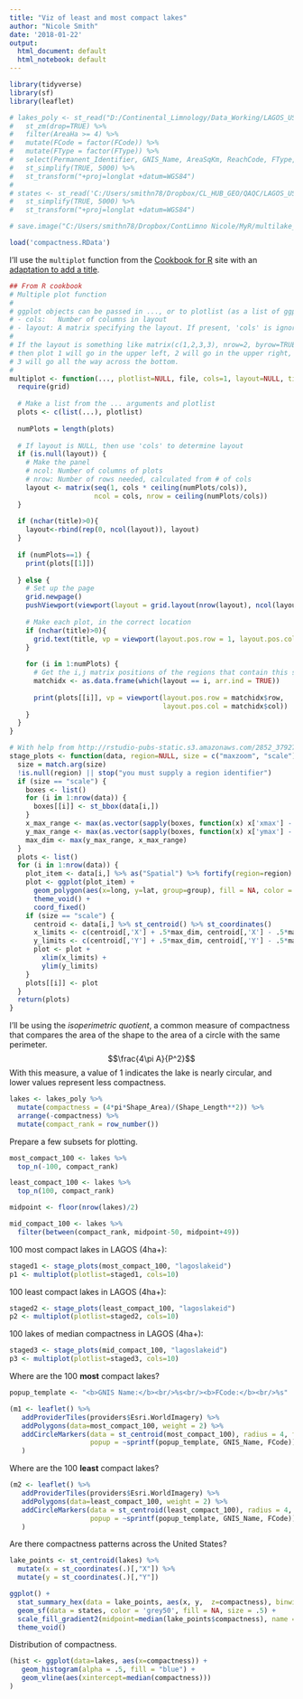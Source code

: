 ```yaml
---
title: "Viz of least and most compact lakes"
author: "Nicole Smith"
date: '2018-01-22'
output:
  html_document: default
  html_notebook: default
---
```

```r
library(tidyverse)
library(sf)
library(leaflet)

# lakes_poly <- st_read("D:/Continental_Limnology/Data_Working/LAGOS_US_Predecessors.gdb", "NHDWaterbody_LAGOS", stringsAsFactors = FALSE) #%>%
#   st_zm(drop=TRUE) %>%
#   filter(AreaHa >= 4) %>%
#   mutate(FCode = factor(FCode)) %>%
#   mutate(FType = factor(FType)) %>%
#   select(Permanent_Identifier, GNIS_Name, AreaSqKm, ReachCode, FType, FCode, STATE, lagoslakeid, Shape_Area, Shape_Length) %>%
#   st_simplify(TRUE, 5000) %>%
#   st_transform("+proj=longlat +datum=WGS84")
# 
# states <- st_read('C:/Users/smithn78/Dropbox/CL_HUB_GEO/QAQC/LAGOS_US_GIS_Data_v0.2.gdb','STATE') %>%
#   st_simplify(TRUE, 5000) %>%
#   st_transform("+proj=longlat +datum=WGS84")

# save.image("C:/Users/smithn78/Dropbox/ContLimno Nicole/MyR/multilake_plots/compactness.RData")

load('compactness.RData')
```

I'll use the `multiplot` function from the [Cookbook for R](http://www.cookbook-r.com/Graphs/Multiple_graphs_on_one_page_(ggplot2)/) site with an [adaptation to add a title](http://www.guru-gis.net/multiplot-function-for-ggplot/).
```r
## From R cookbook
# Multiple plot function
#
# ggplot objects can be passed in ..., or to plotlist (as a list of ggplot objects)
# - cols:   Number of columns in layout
# - layout: A matrix specifying the layout. If present, 'cols' is ignored.
#
# If the layout is something like matrix(c(1,2,3,3), nrow=2, byrow=TRUE),
# then plot 1 will go in the upper left, 2 will go in the upper right, and
# 3 will go all the way across the bottom.
#
multiplot <- function(..., plotlist=NULL, file, cols=1, layout=NULL, title="") {
  require(grid)
 
  # Make a list from the ... arguments and plotlist
  plots <- c(list(...), plotlist)
 
  numPlots = length(plots)
 
  # If layout is NULL, then use 'cols' to determine layout
  if (is.null(layout)) {
    # Make the panel
    # ncol: Number of columns of plots
    # nrow: Number of rows needed, calculated from # of cols
    layout <- matrix(seq(1, cols * ceiling(numPlots/cols)),
                     ncol = cols, nrow = ceiling(numPlots/cols))
  }
 
  if (nchar(title)>0){
    layout<-rbind(rep(0, ncol(layout)), layout)
  }
 
  if (numPlots==1) {
    print(plots[[1]])
 
  } else {
    # Set up the page
    grid.newpage()
    pushViewport(viewport(layout = grid.layout(nrow(layout), ncol(layout), heights =if(nchar(title)>0){unit(c(0.5, rep(5,nrow(layout)-1)), "null")}else{unit(c(rep(5, nrow(layout))), "null")} )))
 
    # Make each plot, in the correct location
    if (nchar(title)>0){
      grid.text(title, vp = viewport(layout.pos.row = 1, layout.pos.col = 1:ncol(layout)))
    }
 
    for (i in 1:numPlots) {
      # Get the i,j matrix positions of the regions that contain this subplot
      matchidx <- as.data.frame(which(layout == i, arr.ind = TRUE))
 
      print(plots[[i]], vp = viewport(layout.pos.row = matchidx$row,
                                      layout.pos.col = matchidx$col))
    }
  }
}

# With help from http://rstudio-pubs-static.s3.amazonaws.com/2852_379274d7c5734f979e106dcf019ec46c.html
stage_plots <- function(data, region=NULL, size = c("maxzoom", "scale")) {
  size = match.arg(size)
  !is.null(region) || stop("you must supply a region identifier")
  if (size == "scale") {
    boxes <- list()
    for (i in 1:nrow(data)) {
      boxes[[i]] <- st_bbox(data[i,])
    }
    x_max_range <- max(as.vector(sapply(boxes, function(x) x['xmax'] - x['xmin'])))
    y_max_range <- max(as.vector(sapply(boxes, function(x) x['ymax'] - x['ymin'])))
    max_dim <- max(y_max_range, x_max_range)
  }
  plots <- list()
  for (i in 1:nrow(data)) {
    plot_item <- data[i,] %>% as("Spatial") %>% fortify(region=region)
    plot <- ggplot(plot_item) + 
      geom_polygon(aes(x=long, y=lat, group=group), fill = NA, color = 'black') +
      theme_void() +
      coord_fixed()
    if (size == "scale") {
      centroid <- data[i,] %>% st_centroid() %>% st_coordinates()
      x_limits <- c(centroid[,'X'] + .5*max_dim, centroid[,'X'] - .5*max_dim)
      y_limits <- c(centroid[,'Y'] + .5*max_dim, centroid[,'Y'] - .5*max_dim)
      plot <- plot +
        xlim(x_limits) + 
        ylim(y_limits)
    }
    plots[[i]] <- plot
  }
  return(plots)
}

```

I'll be using the *isoperimetric quotient*, a common measure of compactness that compares the area of the shape to the area of a circle with the same perimeter. $$\frac{4\pi A}{P^2}$$With this measure, a value of 1 indicates the lake is nearly circular, and lower values represent less compactness.
```r
lakes <- lakes_poly %>%
  mutate(compactness = (4*pi*Shape_Area)/(Shape_Length**2)) %>%
  arrange(-compactness) %>%
  mutate(compact_rank = row_number())
```

Prepare a few subsets for plotting.
```r
most_compact_100 <- lakes %>%
  top_n(-100, compact_rank)

least_compact_100 <- lakes %>%
  top_n(100, compact_rank)

midpoint <- floor(nrow(lakes)/2)

mid_compact_100 <- lakes %>%
  filter(between(compact_rank, midpoint-50, midpoint+49))
```

100 most compact lakes in LAGOS (4ha+):
```r
staged1 <- stage_plots(most_compact_100, "lagoslakeid")
p1 <- multiplot(plotlist=staged1, cols=10)
```

100 least compact lakes in LAGOS (4ha+):
```r
staged2 <- stage_plots(least_compact_100, "lagoslakeid")
p2 <- multiplot(plotlist=staged2, cols=10)
```

100 lakes of median compactness in LAGOS (4ha+):
```r
staged3 <- stage_plots(mid_compact_100, "lagoslakeid")
p3 <- multiplot(plotlist=staged3, cols=10)
```

Where are the 100 **most** compact lakes?
```r
popup_template <- "<b>GNIS Name:</b><br/>%s<br/><b>FCode:</b><br/>%s"

(m1 <- leaflet() %>%
   addProviderTiles(providers$Esri.WorldImagery) %>%
   addPolygons(data=most_compact_100, weight = 2) %>%
   addCircleMarkers(data = st_centroid(most_compact_100), radius = 4, fillOpacity = 1, stroke = FALSE,
                    popup = ~sprintf(popup_template, GNIS_Name, FCode))
   )
```

Where are the 100 **least** compact lakes?
```r
(m2 <- leaflet() %>%
   addProviderTiles(providers$Esri.WorldImagery) %>%
   addPolygons(data=least_compact_100, weight = 2) %>%
   addCircleMarkers(data = st_centroid(least_compact_100), radius = 4, fillOpacity = 1, stroke = FALSE,
                    popup = ~sprintf(popup_template, GNIS_Name, FCode))
   )
```


Are there compactness patterns across the United States?
```r
lake_points <- st_centroid(lakes) %>%
  mutate(x = st_coordinates(.)[,"X"]) %>%
  mutate(y = st_coordinates(.)[,"Y"])

ggplot() +
  stat_summary_hex(data = lake_points, aes(x, y,  z=compactness), binwidth = c(.6, .6)) +
  geom_sf(data = states, color = 'grey50', fill = NA, size = .5) +
  scale_fill_gradient2(midpoint=median(lake_points$compactness), name = "compactness") +
  theme_void()

```

Distribution of compactness.

```r
(hist <- ggplot(data=lakes, aes(x=compactness)) +
   geom_histogram(alpha = .5, fill = "blue") +
   geom_vline(aes(xintercept=median(compactness)))
)
```


